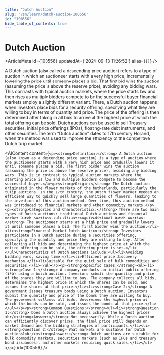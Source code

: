 ```yaml
---
title: "Dutch Auction"
slug: "/en/learn/dutch-auction-100556"
id: "100556"
hide_table_of_contents: true
---
```



# Dutch Auction

<ArticleMeta id={100556} updatedAt={'2024-09-13 11:26:52'} alias={`[]`} />
<div className='border-solid border-b border-t-0 my-4 border-[var(--ifm-color-gray-300)]' />

A Dutch auction (also called a descending price auction) refers to a type of auction in which an auctioneer starts with a very high price, incrementally lowering the price until someone places a bid. That first bid wins the auction (assuming the price is above the reserve price), avoiding any bidding wars. This contrasts with typical auction markets, where the price starts low and then rises as multiple bidders compete to be the successful buyer.Financial markets employ a slightly different variant. There, a Dutch auction happens when investors place bids for a security offering, specifying what they are willing to buy in terms of quantity and price. The price of the offering is then determined after taking in all bids to arrive at the highest price at which the total offering can be sold. Dutch auctions can be used to sell Treasury securities, initial price offerings (IPOs), floating-rate debt instruments, and other securities.The term “Dutch auction” dates to 17th century Holland, when the method was used to improve the efficiency of the competitive Dutch tulip market.

<AIContent content={`<p><strong>Definition:</strong> A Dutch auction (also known as a descending price auction) is a type of auction where the auctioneer starts with a very high price and gradually lowers it until someone places a bid. The first bidder wins the auction (assuming the price is above the reserve price), avoiding any bidding wars. This is in contrast to typical auction markets where the starting price is low and multiple bidders compete to become the successful buyer.</p><p><strong>Origin:</strong> The Dutch auction originated in the flower markets of the Netherlands, particularly the tulip auctions. In the 17th century, the Dutch flower market needed an efficient way to quickly sell large quantities of flowers, leading to the invention of this auction method. Over time, this auction method was introduced to financial markets and other commodity markets.</p><p><strong>Categories and Characteristics:</strong> There are two main types of Dutch auctions: traditional Dutch auctions and financial market Dutch auctions.<ul><li><strong>Traditional Dutch Auction:</strong> The auctioneer starts at a high price and gradually lowers it until someone places a bid. The first bidder wins the auction.</li><li><strong>Financial Market Dutch Auction:</strong> Investors participate in a Dutch auction during a securities offering, specifying the quantity and price they are willing to buy. After collecting all bids and determining the highest price at which the entire offering can be sold, the offering price is set.</li></ul>Characteristics of Dutch auctions include:<ul><li>Avoiding bidding wars, saving time.</li><li>Efficient price discovery mechanism.</li><li>Suitable for the quick sale of bulk commodities and securities.</li></ul></p><p><strong>Specific Cases:</strong><ul><li><strong>Case 1:</strong> A company conducts an initial public offering (IPO) using a Dutch auction. Investors submit the quantity and price of the shares they are willing to buy. The company collects all bids, determines the highest price at which the shares can be sold, and issues the shares at that price.</li><li><strong>Case 2:</strong> A government issues treasury bonds using a Dutch auction. Investors submit the quantity and price of the bonds they are willing to buy. The government collects all bids, determines the highest price at which the bonds can be sold, and issues the bonds at that price.</li></ul></p><p><strong>Common Questions:</strong><ul><li><strong>Question 1:</strong> Does a Dutch auction always achieve the highest price?<br/><strong>Answer:</strong> Not necessarily. While a Dutch auction can efficiently discover prices, the final price still depends on market demand and the bidding strategies of participants.</li><li><strong>Question 2:</strong> What markets are suitable for Dutch auctions?<br/><strong>Answer:</strong> Dutch auctions are suitable for bulk commodity markets, securities markets (such as IPOs and treasury bond issuances), and other markets requiring quick sales.</li></ul></p>`} id={100556} />
